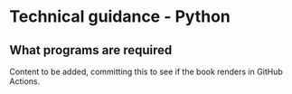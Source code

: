 # Technical guidance - Python {#tech-python}

## What programs are required

Content to be added, committing this to see if the book renders in GitHub Actions.